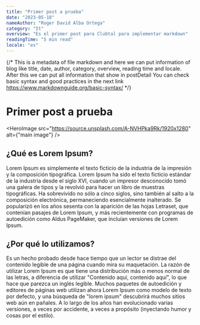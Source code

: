 ```yaml
---
title: "Primer post a prueba"
date: "2023-05-18"
nameAuthor: "Roger David Alba Ortega"
category: "It"
overview: "Es el primer post para Clubtal para implementar markdown"
readingTime: "5 min read"
locale: "es"
---
```


{/*
This is a metadata of file markdown and here we can put information of blog
like title, date, author, category, overview, reading time and locale.
After this we can put all information that show in postDetail
You can check basic syntax and good practices in the next link https://www.markdownguide.org/basic-syntax/
*/}

# Primer post a prueba

<HeroImage src="https://source.unsplash.com/A-NVHPka9Rk/1920x1280" alt={"main image"} />

## ¿Qué es Lorem Ipsum?

Lorem Ipsum es simplemente el texto ficticio de la industria de la impresión y la composición tipográfica. Lorem Ipsum ha sido el texto ficticio estándar de la industria desde el siglo XVI, cuando un impresor desconocido tomó una galera de tipos y la revolvió para hacer un libro de muestras tipográficas. Ha sobrevivido no sólo a cinco siglos, sino también al salto a la composición electrónica, permaneciendo esencialmente inalterado. Se popularizó en los años sesenta con la aparición de las hojas Letraset, que contenían pasajes de Lorem Ipsum, y más recientemente con programas de autoedición como Aldus PageMaker, que incluían versiones de Lorem Ipsum.

## ¿Por qué lo utilizamos?

Es un hecho probado desde hace tiempo que un lector se distrae del contenido legible de una página cuando mira su maquetación. La razón de utilizar Lorem Ipsum es que tiene una distribución más o menos normal de las letras, a diferencia de utilizar "Contenido aquí, contenido aquí", lo que hace que parezca un inglés legible. Muchos paquetes de autoedición y editores de páginas web utilizan ahora Lorem Ipsum como modelo de texto por defecto, y una búsqueda de "lorem ipsum" descubrirá muchos sitios web aún en pañales. A lo largo de los años han evolucionado varias versiones, a veces por accidente, a veces a propósito (inyectando humor y cosas por el estilo).
